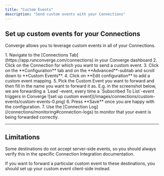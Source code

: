 ```yaml
---
title: "Custom Events"
description: "Send custom events with your Connections"
---
```


## Set up custom events for your Connections

Converge allows you to leverage custom events in all of your Connections.

<Accordion icon="location-dot" title="How to set up custom events for your Connection">
1. Navigate to the [Connections Tab](https://app.runconverge.com/connections) in your Converge dashboard
2. Click on the Connection for which you want to send a custom event.
3. Click on the **Configuration** tab and on the **Advanced**-subtab and scroll down to **Custom Events**.
4. Click on **Edit configuration** to add a custom event mapping.
5. Pick the Custom Event you want to forward and then fill in the name you want to forward it as. 
    <Info> E.g. in the screenshot below, we are forwarding a `Lead`-event, every time a `Subscribed To List`-event triggers in Converge </Info>
    ![set up custom event](/images/connections/custom-events/custom-events-0.png)
6. Press **Save** once you are happy with the configuration.
7. Use the [Connection Log](/connections/monitoring#connection-logs) to monitor that your event is being forwarded correctly.
    
</Accordion>


---

## Limitations

Some destinations do not accept server-side events, so you should always verify this in the specific Connection Integration documentation.

If you want to forward a particular custom event to these destinations, you should set up your custom event client-side instead.


